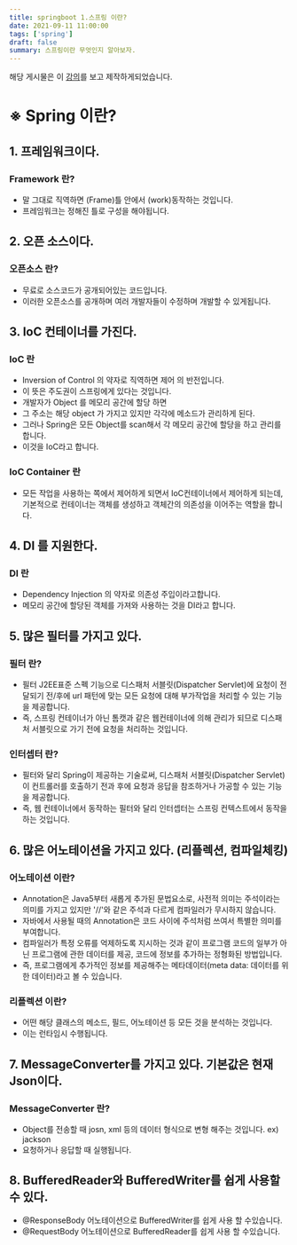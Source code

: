 ```yaml
---
title: springboot 1.스프링 이란?
date: 2021-09-11 11:00:00
tags: ['spring']
draft: false
summary: 스프링이란 무엇인지 알아보자.
---
```


해당 게시물은 이 [강의](https://edu.goorm.io/learn/lecture/24604/스프링부트-개념정리)를 보고 제작하게되었습니다.

# ※ Spring 이란?

## 1. 프레임워크이다.

### Framework 란?

- 말 그대로 직역하면 (Frame)틀 안에서 (work)동작하는 것입니다.
- 프레임워크는 정해진 틀로 구성을 해야됩니다.

## 2. 오픈 소스이다.

### 오픈소스 란?

- 무료로 소스코드가 공개되어있는 코드입니다.
- 이러한 오픈소스를 공개하며 여러 개발자들이 수정하며 개발할 수 있게됩니다.

## 3. IoC 컨테이너를 가진다.

### IoC 란

- Inversion of Control 의 약자로 직역하면 제어 의 반전입니다.
- 이 뜻은 주도권이 스프링에게 있다는 것입니다.
- 개발자가 Object 를 메모리 공간에 할당 하면
- 그 주소는 해당 object 가 가지고 있지만 각각에 메소드가 관리하게 된다.
- 그러나 Spring은 모든 Object를 scan해서 각 메모리 공간에 할당을 하고 관리를 합니다.
- 이것을 IoC라고 합니다.

### IoC Container 란

- 모든 작업을 사용하는 쪽에서 제어하게 되면서 IoC컨테이너에서 제어하게 되는데,  
  기본적으로 컨테이너는 객체를 생성하고 객체간의 의존성을 이어주는 역할을 합니다.

## 4. DI 를 지원한다.

### DI 란

- Dependency Injection 의 약자로 의존성 주입이라고합니다.
- 메모리 공간에 할당된 객체를 가져와 사용하는 것을 DI라고 합니다.

## 5. 많은 필터를 가지고 있다.

### 필터 란?

- 필터 J2EE표준 스펙 기능으로 디스패처 서블릿(Dispatcher Servlet)에 요청이 전달되기 전/후에 url 패턴에 맞는 모든 요청에 대해 부가작업을 처리할 수 있는 기능을 제공합니다.
- 즉, 스프링 컨테이너가 아닌 톰캣과 같은 웹컨테이너에 의해 관리가 되므로 디스패처 서블릿으로 가기 전에 요청을 처리하는 것입니다.

### 인터셉터 란?

- 필터와 달리 Spring이 제공하는 기술로써, 디스패처 서블릿(Dispatcher Servlet)이 컨트롤러를 호출하기 전과 후에 요청과 응답을 참조하거나 가공할 수 있는 기능을 제공합니다.
- 즉, 웹 컨테이너에서 동작하는 필터와 달리 인터셉터는 스프링 컨텍스트에서 동작을 하는 것입니다.

## 6. 많은 어노테이션을 가지고 있다. (리플렉션, 컴파일체킹)

### 어노테이션 이란?

- Annotation은 Java5부터 새롭게 추가된 문법요소로, 사전적 의미는 주석이라는 의미를 가지고 있지만
  '//'와 같은 주석과 다르게 컴파일러가 무시하지 않습니다.
- 자바에서 사용될 때의 Annotation은 코드 사이에 주석처럼 쓰여서 특별한 의미를 부여합니다.
- 컴파일러가 특정 오류를 억제하도록 지시하는 것과 같이 프로그램 코드의 일부가 아닌 프로그램에 관한 데이터를 제공, 코드에 정보를 추가하는 정형화된 방법입니다.
- 즉, 프로그램에게 추가적인 정보를 제공해주는 메타데이터(meta data: 데이터를 위한 데이터)라고 볼 수 있습니다.

### 리플렉션 이란?

- 어떤 해당 클래스의 메소드, 필드, 어노테이션 등 모든 것을 분석하는 것입니다.
- 이는 런타임시 수행됩니다.

## 7. MessageConverter를 가지고 있다. 기본값은 현재 Json이다.

### MessageConverter 란?

- Object를 전송할 때 josn, xml 등의 데이터 형식으로 변형 해주는 것입니다. ex) jackson
- 요청하거나 응답할 때 실행됩니다.

## 8. BufferedReader와 BufferedWriter를 쉽게 사용할 수 있다.

- @ResponseBody 어노테이션으로 BufferedWriter를 쉽게 사용 할 수있습니다.
- @RequestBody 어노테이션으로 BufferedReader를 쉽게 사용 할 수있습니다.
